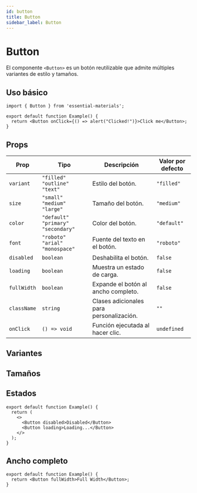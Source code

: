 ```yaml
---
id: button
title: Button
sidebar_label: Button
---
```



# Button

El componente `<Button>` es un botón reutilizable que admite múltiples variantes de estilo y tamaños.

## Uso básico

```tsx
import { Button } from 'essential-materials';

export default function Example() {
  return <Button onClick={() => alert("Clicked!")}>Click me</Button>;
}
```

## Props

| Prop       | Tipo                                     | Descripción                                  | Valor por defecto |
|------------|-----------------------------------------|----------------------------------------------|------------------|
| `variant`  | `"filled" "outline" "text"`      | Estilo del botón.                            | `"filled"`       |
| `size`     | `"small" "medium" "large"`      | Tamaño del botón.                            | `"medium"`       |
| `color`    | `"default" "primary" "secondary"` | Color del botón.                             | `"default"`       |
| `font`     | `"roboto" "arial" "monospace"`  | Fuente del texto en el botón.                | `"roboto"`        |
| `disabled` | `boolean`                                | Deshabilita el botón.                        | `false`          |
| `loading`  | `boolean`                                | Muestra un estado de carga.                  | `false`          |
| `fullWidth`| `boolean`                                | Expande el botón al ancho completo.          | `false`          |
| `className`| `string`                                 | Clases adicionales para personalización.     | `""`             |
| `onClick`  | `() => void`                             | Función ejecutada al hacer clic.             | `undefined`      |


## Variantes


<ButtonVariants />

## Tamaños

<ButtonTamanos />

## Estados

```tsx live
export default function Example() {
  return (
    <>
      <Button disabled>Disabled</Button>
      <Button loading>Loading...</Button>
    </>
  );
}
```
## Ancho completo

```tsx live
export default function Example() {
  return <Button fullWidth>Full Width</Button>;
}
```